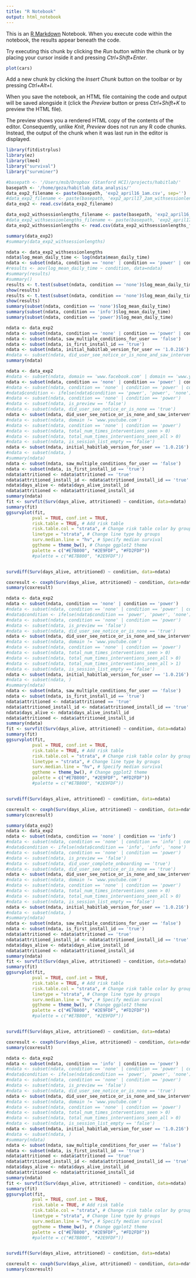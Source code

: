 ```yaml
---
title: "R Notebook"
output: html_notebook
---
```


This is an [R Markdown](http://rmarkdown.rstudio.com) Notebook. When you execute code within the notebook, the results appear beneath the code. 

Try executing this chunk by clicking the *Run* button within the chunk or by placing your cursor inside it and pressing *Ctrl+Shift+Enter*. 

```r
plot(cars)
```

Add a new chunk by clicking the *Insert Chunk* button on the toolbar or by pressing *Ctrl+Alt+I*.

When you save the notebook, an HTML file containing the code and output will be saved alongside it (click the *Preview* button or press *Ctrl+Shift+K* to preview the HTML file).

The preview shows you a rendered HTML copy of the contents of the editor. Consequently, unlike *Knit*, *Preview* does not run any R code chunks. Instead, the output of the chunk when it was last run in the editor is displayed.


```r
library(fitdistrplus)
library(ez)
library(lme4)
library("survival")
library("survminer")

#basepath <- '/Users/msb/Dropbox (Stanford HCI)/projects/habitlab/'
basepath <- '/home/geza/habitlab_data_analysis/'
data_exp2_filename <- paste(basepath, 'exp2_april16_1am.csv', sep='')
#data_exp2_filename <- paste(basepath, 'exp2_april17_2am_withsessionlengths.csv', sep='')
data_exp2 <- read.csv(data_exp2_filename)

data_exp2_withsessionlengths_filename <- paste(basepath, 'exp2_april16_1am_withsessionlengths.csv', sep='')
#data_exp2_withsessionlengths_filename <- paste(basepath, 'exp2_april17_2am_withsessionlengths.csv', sep='')
data_exp2_withsessionlengths <- read.csv(data_exp2_withsessionlengths_filename)

summary(data_exp2)
#summary(data_exp2_withsessionlengths)
```



```r
ndata <- data_exp2_withsessionlengths
ndata$log_mean_daily_time <- log(ndata$mean_daily_time)
ndata <- subset(ndata, condition == 'none' | condition == 'power' | condition == 'info')
#results <- aov(log_mean_daily_time ~ condition, data=ndata)
#summary(results)
#summary()
results <- t.test(subset(ndata, condition == 'none')$log_mean_daily_time, subset(ndata, condition == 'power')$log_mean_daily_time)
show(results)
results <- t.test(subset(ndata, condition == 'none')$log_mean_daily_time, subset(ndata, condition == 'info')$log_mean_daily_time)
show(results)
summary(subset(ndata, condition == 'none')$log_mean_daily_time)
summary(subset(ndata, condition == 'info')$log_mean_daily_time)
summary(subset(ndata, condition == 'power')$log_mean_daily_time)
```


```r
ndata <- data_exp2
ndata <- subset(ndata, condition == 'none' | condition == 'power' | condition == 'info')
ndata <- subset(ndata, saw_multiple_conditions_for_user == 'false')
ndata <- subset(ndata, is_first_install_id == 'true')
ndata <- subset(ndata, initial_habitlab_version_for_user == '1.0.216')
#ndata <- subset(ndata, did_user_see_notice_or_is_none_and_saw_interventions == 'true')
summary(ndata)
```

```r
ndata <- data_exp2
#ndata <- subset(ndata, domain == 'www.facebook.com' | domain == 'www.youtube.com' | domain == 'www.reddit.com' | domain == 'twitter.com' | domain == 'vk.com')
ndata <- subset(ndata, condition == 'none' | condition == 'power' | condition == 'info')
#ndata <- subset(ndata, condition == 'none' | condition == 'power' | condition == '')
#ndata$condition <- ifelse(ndata$condition == 'power', 'power', 'none')
#ndata <- subset(ndata, condition == 'none' | condition == 'power')
#ndata <- subset(ndata, is_preview == 'false')
#ndata <- subset(ndata, did_user_see_notice_or_is_none == 'true')
ndata <- subset(ndata, did_user_see_notice_or_is_none_and_saw_interventions == 'true')
#ndata <- subset(ndata, domain != 'www.youtube.com')
#ndata <- subset(ndata, condition == 'none' | condition == 'power')
#ndata <- subset(ndata, total_num_times_interventions_seen > 0)
#ndata <- subset(ndata, total_num_times_interventions_seen_all > 0)
#ndata <- subset(ndata, is_session_list_empty == 'false')
ndata <- subset(ndata, initial_habitlab_version_for_user == '1.0.216')
#ndata <- subset(ndata, )
#summary(ndata)
ndata <- subset(ndata, saw_multiple_conditions_for_user == 'false')
ndata <- subset(ndata, is_first_install_id == 'true')
ndata$attritioned <- ndata$attritioned == 'true'
ndata$attritioned_install_id <- ndata$attritioned_install_id == 'true'
ndata$days_alive <- ndata$days_alive_install_id
ndata$attritioned <- ndata$attritioned_install_id
summary(ndata)
fit <- survfit(Surv(days_alive, attritioned) ~ condition, data=ndata)
summary(fit)
ggsurvplot(fit,
          pval = TRUE, conf.int = TRUE,
          risk.table = TRUE, # Add risk table
          risk.table.col = "strata", # Change risk table color by groups
          linetype = "strata", # Change line type by groups
          surv.median.line = "hv", # Specify median survival
          ggtheme = theme_bw(), # Change ggplot2 theme
          palette = c("#E7B800", "#2E9FDF", "#FD2FDF"))
          #palette = c("#E7B800", "#2E9FDF"))


survdiff(Surv(days_alive, attritioned) ~ condition, data=ndata)

coxresult <- coxph(Surv(days_alive, attritioned) ~ condition, data=ndata)
summary(coxresult)
```


```r
ndata <- data_exp2
ndata <- subset(ndata, condition == 'none' | condition == 'power')
#ndata <- subset(ndata, condition == 'none' | condition == 'power' | condition == '')
#ndata$condition <- ifelse(ndata$condition == 'power', 'power', 'none')
#ndata <- subset(ndata, condition == 'none' | condition == 'power')
#ndata <- subset(ndata, is_preview == 'false')
#ndata <- subset(ndata, did_user_see_notice_or_is_none == 'true')
ndata <- subset(ndata, did_user_see_notice_or_is_none_and_saw_interventions == 'true')
#ndata <- subset(ndata, domain != 'www.youtube.com')
#ndata <- subset(ndata, condition == 'none' | condition == 'power')
#ndata <- subset(ndata, total_num_times_interventions_seen > 0)
#ndata <- subset(ndata, total_num_times_interventions_seen_all > 0)
#ndata <- subset(ndata, total_num_times_interventions_seen_all > 1)
#ndata <- subset(ndata, is_session_list_empty == 'false')
ndata <- subset(ndata, initial_habitlab_version_for_user == '1.0.216')
#ndata <- subset(ndata, )
#summary(ndata)
ndata <- subset(ndata, saw_multiple_conditions_for_user == 'false')
ndata <- subset(ndata, is_first_install_id == 'true')
ndata$attritioned <- ndata$attritioned == 'true'
ndata$attritioned_install_id <- ndata$attritioned_install_id == 'true'
ndata$days_alive <- ndata$days_alive_install_id
ndata$attritioned <- ndata$attritioned_install_id
summary(ndata)
fit <- survfit(Surv(days_alive, attritioned) ~ condition, data=ndata)
summary(fit)
ggsurvplot(fit,
          pval = TRUE, conf.int = TRUE,
          risk.table = TRUE, # Add risk table
          risk.table.col = "strata", # Change risk table color by groups
          linetype = "strata", # Change line type by groups
          surv.median.line = "hv", # Specify median survival
          ggtheme = theme_bw(), # Change ggplot2 theme
          palette = c("#E7B800", "#2E9FDF", "#FD2FDF"))
          #palette = c("#E7B800", "#2E9FDF"))


survdiff(Surv(days_alive, attritioned) ~ condition, data=ndata)

coxresult <- coxph(Surv(days_alive, attritioned) ~ condition, data=ndata)
summary(coxresult)
```


```r
summary(data_exp2)
ndata <- data_exp2
ndata <- subset(ndata, condition == 'none' | condition == 'info')
#ndata <- subset(ndata, condition == 'none' | condition == 'info' | condition == '')
#ndata$condition <- ifelse(ndata$condition == 'info', 'info', 'none')
#ndata <- subset(ndata, condition == 'none' | condition == 'power')
#ndata <- subset(ndata, is_preview == 'false')
#ndata <- subset(ndata, did_user_complete_onboarding == 'true')
#ndata <- subset(ndata, did_user_see_notice_or_is_none == 'true')
ndata <- subset(ndata, did_user_see_notice_or_is_none_and_saw_interventions == 'true')
#ndata <- subset(ndata, domain != 'www.youtube.com')
#ndata <- subset(ndata, condition == 'none' | condition == 'power')
#ndata <- subset(ndata, total_num_times_interventions_seen > 0)
#ndata <- subset(ndata, total_num_times_interventions_seen_all > 0)
#ndata <- subset(ndata, is_session_list_empty == 'false')
ndata <- subset(ndata, initial_habitlab_version_for_user == '1.0.216')
#ndata <- subset(ndata, )
#summary(ndata)
ndata <- subset(ndata, saw_multiple_conditions_for_user == 'false')
ndata <- subset(ndata, is_first_install_id == 'true')
ndata$attritioned <- ndata$attritioned == 'true'
ndata$attritioned_install_id <- ndata$attritioned_install_id == 'true'
ndata$days_alive <- ndata$days_alive_install_id
ndata$attritioned <- ndata$attritioned_install_id
summary(ndata)
fit <- survfit(Surv(days_alive, attritioned) ~ condition, data=ndata)
summary(fit)
ggsurvplot(fit,
          pval = TRUE, conf.int = TRUE,
          risk.table = TRUE, # Add risk table
          risk.table.col = "strata", # Change risk table color by groups
          linetype = "strata", # Change line type by groups
          surv.median.line = "hv", # Specify median survival
          ggtheme = theme_bw(), # Change ggplot2 theme
          palette = c("#E7B800", "#2E9FDF", "#FD2FDF"))
          #palette = c("#E7B800", "#2E9FDF"))


survdiff(Surv(days_alive, attritioned) ~ condition, data=ndata)

coxresult <- coxph(Surv(days_alive, attritioned) ~ condition, data=ndata)
summary(coxresult)
```

```r
ndata <- data_exp2
ndata <- subset(ndata, condition == 'info' | condition == 'power')
#ndata <- subset(ndata, condition == 'none' | condition == 'power' | condition == '')
#ndata$condition <- ifelse(ndata$condition == 'power', 'power', 'none')
#ndata <- subset(ndata, condition == 'none' | condition == 'power')
#ndata <- subset(ndata, is_preview == 'false')
#ndata <- subset(ndata, did_user_see_notice_or_is_none == 'true')
ndata <- subset(ndata, did_user_see_notice_or_is_none_and_saw_interventions == 'true')
#ndata <- subset(ndata, domain != 'www.youtube.com')
#ndata <- subset(ndata, condition == 'none' | condition == 'power')
#ndata <- subset(ndata, total_num_times_interventions_seen > 0)
#ndata <- subset(ndata, total_num_times_interventions_seen_all > 0)
#ndata <- subset(ndata, is_session_list_empty == 'false')
ndata <- subset(ndata, initial_habitlab_version_for_user == '1.0.216')
#ndata <- subset(ndata, )
#summary(ndata)
ndata <- subset(ndata, saw_multiple_conditions_for_user == 'false')
ndata <- subset(ndata, is_first_install_id == 'true')
ndata$attritioned <- ndata$attritioned == 'true'
ndata$attritioned_install_id <- ndata$attritioned_install_id == 'true'
ndata$days_alive <- ndata$days_alive_install_id
ndata$attritioned <- ndata$attritioned_install_id
summary(ndata)
fit <- survfit(Surv(days_alive, attritioned) ~ condition, data=ndata)
summary(fit)
ggsurvplot(fit,
          pval = TRUE, conf.int = TRUE,
          risk.table = TRUE, # Add risk table
          risk.table.col = "strata", # Change risk table color by groups
          linetype = "strata", # Change line type by groups
          surv.median.line = "hv", # Specify median survival
          ggtheme = theme_bw(), # Change ggplot2 theme
          palette = c("#E7B800", "#2E9FDF", "#FD2FDF"))
          #palette = c("#E7B800", "#2E9FDF"))


survdiff(Surv(days_alive, attritioned) ~ condition, data=ndata)

coxresult <- coxph(Surv(days_alive, attritioned) ~ condition, data=ndata)
summary(coxresult)
```
